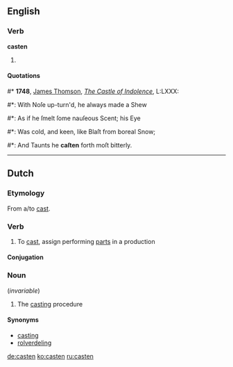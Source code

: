 ==English==

===Verb===
'''casten'''

# {{archaic|poetic}} {{past participle of|cast}}

====Quotations====<!--appears to be simple past tense, not past participle in this quotation-->
#* '''1748''', [[w:James Thomson (poet)|James Thomson]], ''[[s:The Castle of Indolence|The Castle of Indolence]]'', L:LXXX:
#*: With Noſe up-turn'd, he always made a Shew
#*: As if he ſmelt ſome nauſeous Scent; his Eye
#*: Was cold, and keen, like Blaſt from boreal Snow;
#*: And Taunts he '''caſten''' forth moſt bitterly.

----

==Dutch==

===Etymology===
From {{etyl|en|nl}} a/to [[cast]].

===Verb===
{{nl-verb|wk-t}}

# To [[cast]], assign performing [[parts]] in a production

====Conjugation====
{{nl-conj-wk|cast|dt=tt}}

===Noun===
{{head|nl|noun|g=n}} (''invariable'')

# The [[casting]] procedure

====Synonyms====
* [[casting]]
* [[rolverdeling]]

[[de:casten]]
[[ko:casten]]
[[ru:casten]]